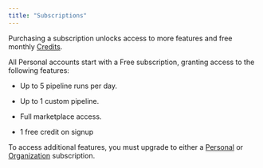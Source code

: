```yaml
---
title: "Subscriptions"
---
```


Purchasing a subscription unlocks access to more features and free monthly [Credits](/vectorshift/account/credits).

All Personal accounts start with a Free subscription, granting access to the following features:

* Up to 5 pipeline runs per day.

* Up to 1 custom pipeline.

* Full marketplace access.

* 1 free credit on signup

To access additional features, you must upgrade to either a [Personal](/vectorshift/account/subscriptions/personal-subscriptions) or [Organization](/vectorshift/account/subscriptions/organization-subscriptions) subscription.